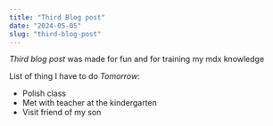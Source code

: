 ```yaml
---
title: "Third Blog post"
date: "2024-05-05"
slug: "third-blog-post"
---
```



*Third blog post* was made for fun and for training my mdx knowledge

List of thing I have to do *Tomorrow*:

* Polish class
* Met with teacher at the kindergarten
* Visit friend of my son